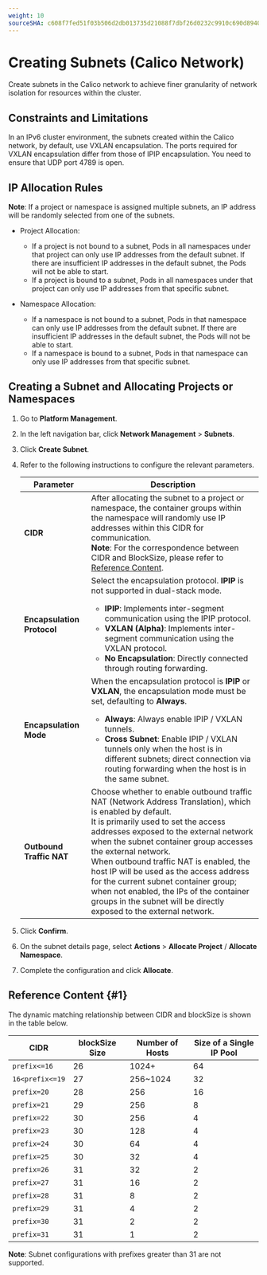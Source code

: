 ```yaml
---
weight: 10
sourceSHA: c608f7fed51f03b506d2db013735d21088f7dbf26d0232c9910c690d8940b62d
---
```


# Creating Subnets (Calico Network)

Create subnets in the Calico network to achieve finer granularity of network isolation for resources within the cluster.

## Constraints and Limitations

In an IPv6 cluster environment, the subnets created within the Calico network, by default, use VXLAN encapsulation. The ports required for VXLAN encapsulation differ from those of IPIP encapsulation. You need to ensure that UDP port 4789 is open.

## IP Allocation Rules

**Note**: If a project or namespace is assigned multiple subnets, an IP address will be randomly selected from one of the subnets.

- Project Allocation:

  - If a project is not bound to a subnet, Pods in all namespaces under that project can only use IP addresses from the default subnet. If there are insufficient IP addresses in the default subnet, the Pods will not be able to start.
  - If a project is bound to a subnet, Pods in all namespaces under that project can only use IP addresses from that specific subnet.

- Namespace Allocation:

  - If a namespace is not bound to a subnet, Pods in that namespace can only use IP addresses from the default subnet. If there are insufficient IP addresses in the default subnet, the Pods will not be able to start.
  - If a namespace is bound to a subnet, Pods in that namespace can only use IP addresses from that specific subnet.

## Creating a Subnet and Allocating Projects or Namespaces

1. Go to **Platform Management**.

2. In the left navigation bar, click **Network Management** > **Subnets**.

3. Click **Create Subnet**.

4. Refer to the following instructions to configure the relevant parameters.

   | Parameter       | Description                                                                                                                                                                                        |
   | --------------- | ------------------------------------------------------------------------------------------------------------------------------------------------------------------------------------------------- |
   | **CIDR**        | After allocating the subnet to a project or namespace, the container groups within the namespace will randomly use IP addresses within this CIDR for communication.<br />**Note**: For the correspondence between CIDR and BlockSize, please refer to [Reference Content](#1).                           |
   | **Encapsulation Protocol** | Select the encapsulation protocol. **IPIP** is not supported in dual-stack mode.<ul><li>**IPIP**: Implements inter-segment communication using the IPIP protocol.</li><li>**VXLAN (Alpha)**: Implements inter-segment communication using the VXLAN protocol.</li><li>**No Encapsulation**: Directly connected through routing forwarding.</li></ul> |
   | **Encapsulation Mode**      | When the encapsulation protocol is **IPIP** or **VXLAN**, the encapsulation mode must be set, defaulting to **Always**.<br /><ul><li>**Always**: Always enable IPIP / VXLAN tunnels.</li><li>**Cross Subnet**: Enable IPIP / VXLAN tunnels only when the host is in different subnets; direct connection via routing forwarding when the host is in the same subnet.</li></ul> |
   | **Outbound Traffic NAT**    | Choose whether to enable outbound traffic NAT (Network Address Translation), which is enabled by default.<br />It is primarily used to set the access addresses exposed to the external network when the subnet container group accesses the external network.<br />When outbound traffic NAT is enabled, the host IP will be used as the access address for the current subnet container group; when not enabled, the IPs of the container groups in the subnet will be directly exposed to the external network. |

5. Click **Confirm**.

6. On the subnet details page, select **Actions** > **Allocate Project** / **Allocate Namespace**.

7. Complete the configuration and click **Allocate**.

## Reference Content {#1}

The dynamic matching relationship between CIDR and blockSize is shown in the table below.

| CIDR          | blockSize Size | Number of Hosts | Size of a Single IP Pool |
| ------------- | -------------- | --------------- | ------------------------- |
| `prefix<=16`   | 26             | 1024+           | 64                        |
| `16<prefix<=19`| 27             | 256~1024        | 32                        |
| `prefix=20`    | 28             | 256             | 16                        |
| `prefix=21`    | 29             | 256             | 8                         |
| `prefix=22`    | 30             | 256             | 4                         |
| `prefix=23`    | 30             | 128             | 4                         |
| `prefix=24`    | 30             | 64              | 4                         |
| `prefix=25`    | 30             | 32              | 4                         |
| `prefix=26`    | 31             | 32              | 2                         |
| `prefix=27`    | 31             | 16              | 2                         |
| `prefix=28`    | 31             | 8               | 2                         |
| `prefix=29`    | 31             | 4               | 2                         |
| `prefix=30`    | 31             | 2               | 2                         |
| `prefix=31`    | 31             | 1               | 2                         |

**Note**: Subnet configurations with prefixes greater than 31 are not supported.
